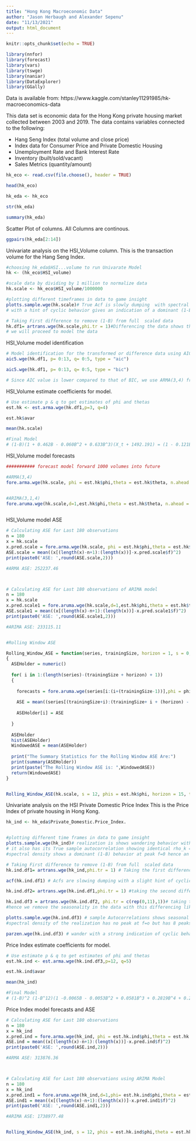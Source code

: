 ---
title: "Hong Kong Macroeconomic Data"
author: "Jason Herbaugh and Alexander Sepenu"
date: "11/13/2021"
output: html_document
---

```{r setup, include=FALSE}
knitr::opts_chunk$set(echo = TRUE)

library(nnfor)
library(forecast)
library(vars)
library(tswge)
library(naniar)
library(DataExplorer)
library(GGally)
```

Data is available from: https://www.kaggle.com/stanley11291985/hk-macroeconomics-data

This data set is economic data for the Hong Kong private housing market collected between 2003 and 2019. The data contains variables connected to the following: 

* Hang Seng Index (total volume and close price)
* Index data for Consumer Price and Private Domestic Housing
* Unemployment Rate and Bank Interest Rate
* Inventory (built/sold/vacant)
* Sales Metrics (quantity/amount)


```{r Hong Kong Macroeconomic CSV Data}
hk_eco <- read.csv(file.choose(), header = TRUE)

head(hk_eco)

hk_eda <- hk_eco

str(hk_eda)

summary(hk_eda)


```


Scatter Plot of columns. All Columns are continous.
```{r GGPAirs, echo=FALSE}
ggpairs(hk_eda[2:14])
```


Univariate analysis on the HSI_Volume column. This is the transaction volume for the Hang Seng Index.
```{r Scale HSI_Volume, echo=FALSE}
#choosing hk_eda$HSI...volume to run Univarate Model
hk <- (hk_eco$HSI_volume)

#scale data by dividing by 1 million to normalize data
hk.scale <- hk_eco$HSI_volume/1000000

#plotting different timeframes in data to game insight
plotts.sample.wge(hk.scale)# True Acf is slowly dumping  with spectral density showing evidence of a wandering behavior at peak f=0 as seen in the realization 
# with a hint of cyclic behavior gives an indication of a dominant (1-B) present hence we proceed to difference the data

# Taking First difference to remove (1-B) from full  scaled data
hk.df1= artrans.wge(hk.scale,phi.tr = 1)#Differencing the data shows that the sample autocorrelation looks white noise  and come cyclic behavior but the realization does not show white noise.
# we will proceed to model the data
```

HSI_Volume model identification
```{r HSI_Volume Model ID, echo=FALSE}
# Model identification for the transformed or difference data using AIC and BIC approach
aic5.wge(hk.df1, p= 0:13, q= 0:5, type = "aic")

aic5.wge(hk.df1, p= 0:13, q= 0:5, type = "bic")

# Since AIC value is lower compared to that of BIC, we use ARMA(3,4) from the AIC results


```

HSI_Volume estimate coefficients for model. 
```{r HSI_Volume Final Model, echo=FALSE}
# Use estimate p & q to get estimates of phi and thetas
est.hk <- est.arma.wge(hk.df1,p=3, q=4)

est.hk$avar

mean(hk.scale)

#Final Model
# (1-B)(1 + 0.462B - 0.060B^2 + 0.633B^3)(X_t + 1492.191) = (1 - 0.121B - 0.447B^2 - 0.705B^3 + 0.327B^4)a_t  $avar = 256933.7


```

HSI_Volume model forecasts
```{r HSI_Volume model forecast, echo=FALSE}
########### forecast model forward 1000 volumes into future

#ARMA(3,4)
fore.arma.wge(hk.scale, phi = est.hk$phi,theta = est.hk$theta, n.ahead = 180, lastn = FALSE,limits = FALSE)


#ARIMA(3,1,4)
fore.aruma.wge(hk.scale,d=1,est.hk$phi,theta = est.hk$theta, n.ahead = 180, lastn = FALSE,limits = FALSE)



```

HSI_Volume model ASE
```{r HSI_Volume model ASE, echo=FALSE}
# Calculating ASE for Last 180 observations
n = 180
x = hk.scale
x.pred.scale = fore.arma.wge(hk.scale, phi = est.hk$phi,theta = est.hk$theta, n.ahead = 180, lastn = FALSE,limits = FALSE)
ASE.scale = mean((x[(length(x)-n+1):(length(x))]-x.pred.scale$f)^2)
print(paste0('ASE: ',round(ASE.scale,2)))

#ARMA ASE: 252237.46



# Calculating ASE for Last 180 observations of ARIMA model
n = 180
x = hk.scale
x.pred.scale1 = fore.aruma.wge(hk.scale,d=1,est.hk$phi,theta = est.hk$theta, n.ahead = 180, lastn = FALSE,limits = FALSE)
ASE.scale1 = mean((x[(length(x)-n+1):(length(x))]-x.pred.scale1$f)^2)
print(paste0('ASE: ',round(ASE.scale1,2)))

#ARIMA ASE: 233115.11


#Rolling Window ASE

Rolling_Window_ASE = function(series, trainingSize, horizon = 1, s = 0, d = 0, phis = 0, thetas = 0)
{
  ASEHolder = numeric()
  
  for( i in 1:(length(series)-(trainingSize + horizon) + 1))
  {
    
    forecasts = fore.aruma.wge(series[i:(i+(trainingSize-1))],phi = phis, theta = thetas, s = s, d = d,n.ahead = horizon)
    
    ASE = mean((series[(trainingSize+i):(trainingSize+ i + (horizon) - 1)] - forecasts$f)^2)
    
    ASEHolder[i] = ASE
    
  }
  
  ASEHolder
  hist(ASEHolder)
  WindowedASE = mean(ASEHolder)
  
  print("The Summary Statistics for the Rolling Window ASE Are:")
  print(summary(ASEHolder))
  print(paste("The Rolling Window ASE is: ",WindowedASE))
  return(WindowedASE)
}


Rolling_Window_ASE(hk.scale, s = 12, phis = est.hk$phi, horizon = 15, trainingSize = 100) 

```

Univariate analysis on the HSI Private Domestic Price Index This is the Price Index of private housing in Hong Kong.
```{r Price_Index , echo=FALSE}
hk_ind <- hk_eda$Private_Domestic.Price_Index.


#plotting different time frames in data to game insight
plotts.sample.wge(hk_ind)# realization is shows wandering behavior with no sign of cyclic behavior
# it also has its True sample autocorrelation showing identical rho_k = 1
#spectral density shows a dominant (1-B) behavior at peak f=0 hence an indication for an ARIMA model we then proceed to take the first different 

# Taking First difference to remove (1-B) from full  scaled data
hk.ind.df1= artrans.wge(hk_ind,phi.tr = 1) # Taking the first difference of the data (1-B) to stationarize the data

acf(hk.ind.df1) # Acfs are slowing dumping with a slight hint of cyclic behavior

hk.ind.df2= artrans.wge(hk.ind.df1,phi.tr = 1) #taking the second difference of the first difference (1-B)^2 shows significance at lag 1 with hint of cyclic behavior

hk.ind.df3 = artrans.wge(hk.ind.df2, phi.tr = c(rep(0,11),1))# taking the 12th difference of the data (1-B^12) to stationarize the data but shows seasonality at lag 12 
#hence we remove the seasonality in the data with this differencing like in the airline model

plotts.sample.wge(hk.ind.df3) # sample Autocorrelations shows seasonal behavior at lag 12 
#spectral density of the realization has no peak at f=o but has 8 peaks between f=0 and f=0.5

parzen.wge(hk.ind.df3) # wander with a strong indication of cyclic behavior
```

Price Index estimate coefficients for model. 
```{r Price_Index Model, echo=FALSE}
# Use estimate p & q to get estimates of phi and thetas
est.hk.ind <- est.arma.wge(hk.ind.df3,p=12, q=5)

est.hk.ind$avar

mean(hk_ind)

#Final Model
# (1-B)^2 (1-B^12)(1 -0.0065B - 0.0053B^2 + 0.0581B^3 + 0.2819B^4 + 0.2321B^5 + 0.2023B^6 + 0.1594B^7 + 0.1309B^8 + 0.1402B^9 + 0.0337^10 - 0.0020B^11 + 0.4638B^12)(X_t + 197.065) = (1 - 1.7602B + 0.7959B^2 + 0.0444B^3 - 0.2856B^4)a_t  $avar = 0.0955


```

Price Index model forecasts and ASE
```{r Price_Index ASE, echo=FALSE}

# Calculating ASE for Last 180 observations
n = 180
x = hk_ind
x.pred.ind = fore.arma.wge(hk_ind, phi = est.hk.ind$phi,theta = est.hk.ind$theta, n.ahead = 180, lastn = FALSE,limits = FALSE)
ASE.ind = mean((x[(length(x)-n+1):(length(x))]-x.pred.ind$f)^2)
print(paste0('ASE: ',round(ASE.ind,2)))

#ARMA ASE: 313876.36



# Calculating ASE for Last 180 observations using ARIMA Model
n = 180
x = hk_ind
x.pred.ind1 = fore.aruma.wge(hk_ind,d=1,phi= est.hk.ind$phi,theta = est.hk.ind$theta, n.ahead = 180, lastn = TRUE,limits = FALSE)
ASE.ind1 = mean((x[(length(x)-n+1):(length(x))]-x.pred.ind1$f)^2)
print(paste0('ASE: ',round(ASE.ind1,2)))

#ARIMA ASE: 1738977.48


Rolling_Window_ASE(hk_ind, s = 12, phis = est.hk.ind$phi,theta = est.hk.ind$theta, horizon = 15, trainingSize = 1000) 



```

